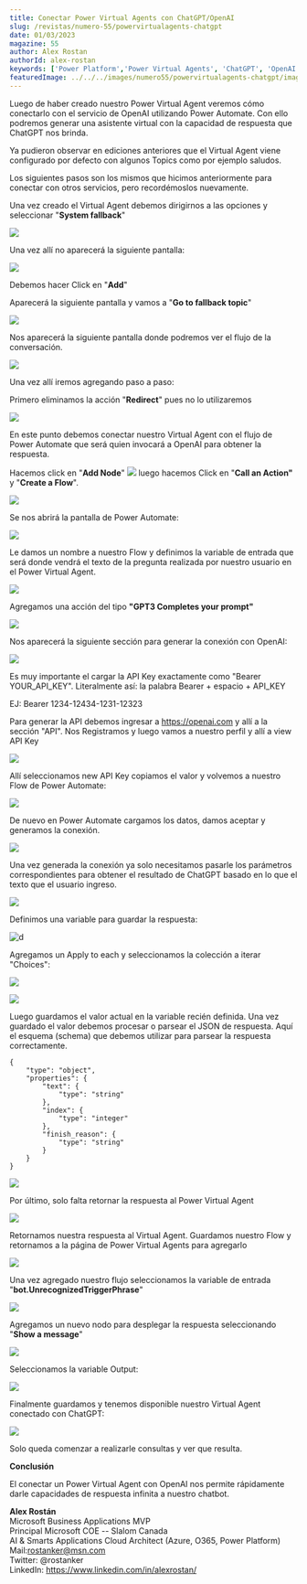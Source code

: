 ---
title: Conectar Power Virtual Agents con ChatGPT/OpenAI
slug: /revistas/numero-55/powervirtualagents-chatgpt
date: 01/03/2023
magazine: 55
author: Alex Rostan
authorId: alex-rostan
keywords: ['Power Platform','Power Virtual Agents', 'ChatGPT', 'OpenAI']
featuredImage: ../../../images/numero55/powervirtualagents-chatgpt/image1.png
---

Luego de haber creado nuestro Power Virtual Agent veremos cómo
conectarlo con el servicio de OpenAI utilizando Power Automate. Con ello
podremos generar una asistente virtual con la capacidad de respuesta que
ChatGPT nos brinda.

Ya pudieron observar en ediciones anteriores que el Virtual Agent viene
configurado por defecto con algunos Topics como por ejemplo saludos.

Los siguientes pasos son los mismos que hicimos anteriormente para
conectar con otros servicios, pero recordémoslos nuevamente.

Una vez creado el Virtual Agent debemos dirigirnos a las opciones y
seleccionar "**System fallback**"

![](../../../images/numero55/powervirtualagents-chatgpt/image1.png)

Una vez allí no aparecerá la siguiente pantalla:

![](../../../images/numero55/powervirtualagents-chatgpt/image2.png)

Debemos hacer Click en "**Add**"

Aparecerá la siguiente pantalla y vamos a "**Go to fallback topic**"

![](../../../images/numero55/powervirtualagents-chatgpt/image3.png)

Nos aparecerá la siguiente pantalla donde podremos ver el flujo de la
conversación.

![](../../../images/numero55/powervirtualagents-chatgpt/image4.png)

Una vez allí iremos agregando paso a paso:

Primero eliminamos la acción "**Redirect**" pues no lo utilizaremos

![](../../../images/numero55/powervirtualagents-chatgpt/image5.png)

En este punto debemos conectar nuestro Virtual Agent con el flujo de
Power Automate que será quien invocará a OpenAI para obtener la
respuesta.

Hacemos click en "**Add Node**"
![](../../../images/numero55/powervirtualagents-chatgpt/image6.png) luego hacemos Click en "**Call an
Action"** y "**Create a Flow**".

![](../../../images/numero55/powervirtualagents-chatgpt/image7.png)

Se nos abrirá la pantalla de Power Automate:

![](../../../images/numero55/powervirtualagents-chatgpt/image8.png)

Le damos un nombre a nuestro Flow y definimos la variable de entrada que
será donde vendrá el texto de la pregunta realizada por nuestro usuario
en el Power Virtual Agent.

![](../../../images/numero55/powervirtualagents-chatgpt/image9.png)

Agregamos una acción del tipo **"GPT3 Completes your prompt"**

![](../../../images/numero55/powervirtualagents-chatgpt/image10.png)

Nos aparecerá la siguiente sección para generar la conexión con OpenAI:

![](../../../images/numero55/powervirtualagents-chatgpt/image11.png)

Es muy importante el cargar la API Key exactamente como "Bearer
YOUR_API_KEY". Literalmente así: la palabra Bearer + espacio + API_KEY

EJ: Bearer 1234-12434-1231-12323

Para generar la API debemos ingresar a <https://openai.com> y allí a la
sección "API". Nos Registramos y luego vamos a nuestro perfil y allí a
view API Key

![](../../../images/numero55/powervirtualagents-chatgpt/image12.png)

Allí seleccionamos new API Key copiamos el valor y volvemos a nuestro
Flow de Power Automate:

![](../../../images/numero55/powervirtualagents-chatgpt/image13.png)

De nuevo en Power Automate cargamos los datos, damos aceptar y generamos
la conexión.

![](../../../images/numero55/powervirtualagents-chatgpt/image14.png)

Una vez generada la conexión ya solo necesitamos pasarle los parámetros
correspondientes para obtener el resultado de ChatGPT basado en lo que
el texto que el usuario ingreso.

![](../../../images/numero55/powervirtualagents-chatgpt/image15.png)

Definimos una variable para guardar la respuesta:

![d](../../../images/numero55/powervirtualagents-chatgpt/image16.png)

Agregamos un Apply to each y seleccionamos la colección a iterar
"Choices":

![](../../../images/numero55/powervirtualagents-chatgpt/image17.png)

![](../../../images/numero55/powervirtualagents-chatgpt/image18.png)

Luego guardamos el valor actual en la variable recién definida. Una vez
guardado el valor debemos procesar o parsear el JSON de respuesta. Aquí
el esquema (schema) que debemos utilizar para parsear la respuesta
correctamente.

```
{
    "type": "object",
    "properties": {
        "text": {
            "type": "string"
        },
        "index": {
            "type": "integer"
        },
        "finish_reason": {
            "type": "string"
        }
    }
}
```

![](../../../images/numero55/powervirtualagents-chatgpt/image20.png)

Por último, solo falta retornar la respuesta al Power Virtual Agent

![](../../../images/numero55/powervirtualagents-chatgpt/image21.png)

Retornamos nuestra respuesta al Virtual Agent. Guardamos nuestro Flow y
retornamos a la página de Power Virtual Agents para agregarlo

![](../../../images/numero55/powervirtualagents-chatgpt/image22.png)

Una vez agregado nuestro flujo seleccionamos la variable de entrada
"**bot.UnrecognizedTriggerPhrase**"

![](../../../images/numero55/powervirtualagents-chatgpt/image23.png)

Agregamos un nuevo nodo para desplegar la respuesta seleccionando
"**Show a message**"

![](../../../images/numero55/powervirtualagents-chatgpt/image24.png)

Seleccionamos la variable Output:

![](../../../images/numero55/powervirtualagents-chatgpt/image25.png)

Finalmente guardamos y tenemos disponible nuestro Virtual Agent
conectado con ChatGPT:

![](../../../images/numero55/powervirtualagents-chatgpt/image26.png)

Solo queda comenzar a realizarle consultas y ver que resulta.

**Conclusión**

El conectar un Power Virtual Agent con OpenAI nos permite rápidamente
darle capacidades de respuesta infinita a nuestro chatbot.

**Alex Rostán** <br />
Microsoft Business Applications MVP <br />
Principal Microsoft COE -- Slalom Canada <br />
AI & Smarts Applications Cloud Architect (Azure, O365, Power Platform) <br />
Mail:<rostanker@msn.com> <br />
Twitter: @rostanker <br />
LinkedIn: <https://www.linkedin.com/in/alexrostan/>
